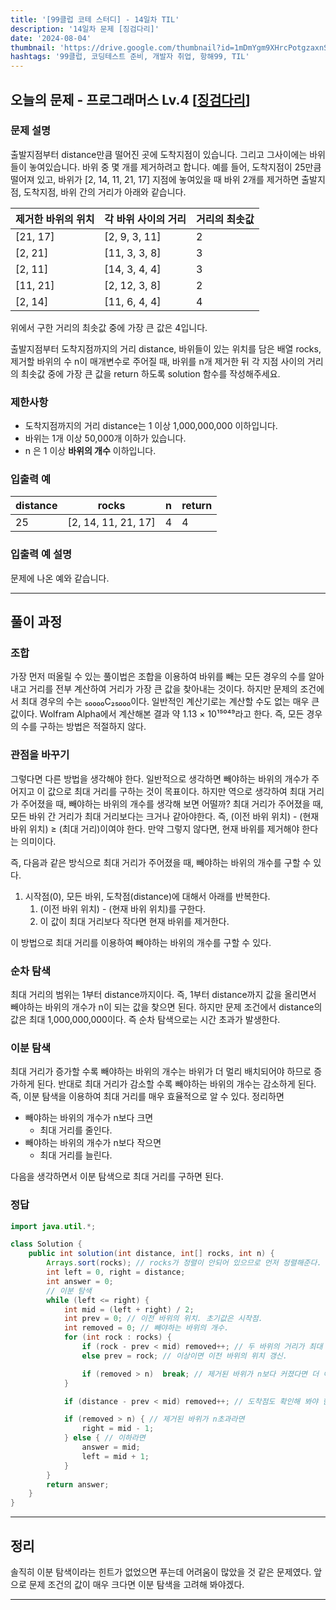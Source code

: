 ```yaml
---
title: '[99클럽 코테 스터디] - 14일차 TIL'
description: '14일차 문제 [징검다리]'
date: '2024-08-04'
thumbnail: 'https://drive.google.com/thumbnail?id=1mDmYgm9XHrcPotgzaxnSPRSrteq3nNHv&sz=w1000'
hashtags: '99클럽, 코딩테스트 준비, 개발자 취업, 항해99, TIL'
---
```


## 오늘의 문제 - 프로그래머스 Lv.4 [<a href="https://school.programmers.co.kr/learn/courses/30/lessons/43236" target="_blank" className="a-mdx">징검다리</a>]

### 문제 설명

출발지점부터 distance만큼 떨어진 곳에 도착지점이 있습니다. 그리고 그사이에는 바위들이 놓여있습니다. 바위 중 몇 개를 제거하려고 합니다.
예를 들어, 도착지점이 25만큼 떨어져 있고, 바위가 [2, 14, 11, 21, 17] 지점에 놓여있을 때 바위 2개를 제거하면 출발지점, 도착지점, 바위 간의 거리가 아래와 같습니다.

| 제거한 바위의 위치 | 각 바위 사이의 거리   | 거리의 최솟값 |
|------------|---------------|---------|
| [21, 17]   | [2, 9, 3, 11] | 2       |
| [2, 21]    | [11, 3, 3, 8] | 3       |
| [2, 11]    | [14, 3, 4, 4] | 3       |
| [11, 21]   | [2, 12, 3, 8] | 2       |
| [2, 14]    | [11, 6, 4, 4] | 4       |

위에서 구한 거리의 최솟값 중에 가장 큰 값은 4입니다.

출발지점부터 도착지점까지의 거리 distance, 바위들이 있는 위치를 담은 배열 rocks, 제거할 바위의 수 n이 매개변수로 주어질 때, 바위를 n개 제거한 뒤 각 지점 사이의 거리의 최솟값 중에 가장 큰 값을 return 하도록 solution 함수를 작성해주세요.

### 제한사항

- 도착지점까지의 거리 distance는 1 이상 1,000,000,000 이하입니다.
- 바위는 1개 이상 50,000개 이하가 있습니다.
- n 은 1 이상 **바위의 개수** 이하입니다.

### 입출력 예

| distance | rocks                | n | return |
|----------|----------------------|---|--------|
| 25       | [2, 14, 11, 21, 17]	 | 4 | 4      |

### 입출력 예 설명

문제에 나온 예와 같습니다.

---

## 풀이 과정

### 조합

가장 먼저 떠올릴 수 있는 풀이법은 조합을 이용하여 바위를 빼는 모든 경우의 수를 알아내고 거리를 전부 계산하여 거리가 가장 큰 값을 찾아내는 것이다. 하지만 문제의 조건에서 최대 경우의 수는 ₅₀₀₀₀C₂₅₀₀₀이다. 일반적인 계산기로는 계산할 수도 없는 매우 큰 값이다. Wolfram Alpha에서 계산해본 결과 약 1.13 × 10¹⁵⁰⁴⁹라고 한다. 즉, 모든 경우의 수를 구하는 방법은 적절하지 않다.

### 관점을 바꾸기

그렇다면 다른 방법을 생각해야 한다. 일반적으로 생각하면 빼야하는 바위의 개수가 주어지고 이 값으로 최대 거리를 구하는 것이 목표이다. 하지만 역으로 생각하여 최대 거리가 주어졌을 때, 빼야하는 바위의 개수를 생각해 보면 어떨까? 최대 거리가 주어졌을 때, 모든 바위 간 거리가 최대 거리보다는 크거나 같아야한다. 즉, (이전 바위 위치) - (현재 바위 위치) ≥ (최대 거리)이여야 한다. 만약 그렇지 않다면, 현재 바위를 제거해야 한다는 의미이다.

즉, 다음과 같은 방식으로 최대 거리가 주어졌을 때, 빼야하는 바위의 개수를 구할 수 있다.

1. 시작점(0), 모든 바위, 도착점(distance)에 대해서 아래를 반복한다.
    1. (이전 바위 위치) - (현재 바위 위치)를 구한다.
    2. 이 값이 최대 거리보다 작다면 현재 바위를 제거한다.

이 방법으로 최대 거리를 이용하여 빼야하는 바위의 개수를 구할 수 있다.

### 순차 탐색

최대 거리의 범위는 1부터 distance까지이다. 즉, 1부터 distance까지 값을 올리면서 빼야하는 바위의 개수가 n이 되는 값을 찾으면 된다. 하지만 문제 조건에서 distance의 값은 최대 1,000,000,000이다. 즉 순차 탐색으로는 시간 초과가 발생한다.

### 이분 탐색

최대 거리가 증가할 수록 빼야하는 바위의 개수는 바위가 더 멀리 배치되어야 하므로 증가하게 된다. 반대로 최대 거리가 감소할 수록 빼야하는 바위의 개수는 감소하게 된다. 즉, 이분 탐색을 이용하여 최대 거리를 매우 효율적으로 알 수 있다. 정리하면

- 빼야하는 바위의 개수가 n보다 크면
    - 최대 거리를 줄인다.
- 빼야하는 바위의 개수가 n보다 작으면
    - 최대 거리를 늘린다.

다음을 생각하면서 이분 탐색으로 최대 거리를 구하면 된다.

### 정답

```java
import java.util.*;

class Solution {
    public int solution(int distance, int[] rocks, int n) {
        Arrays.sort(rocks); // rocks가 정렬이 안되어 있으므로 먼저 정렬해준다.
        int left = 0, right = distance;
        int answer = 0;
        // 이분 탐색
        while (left <= right) {
            int mid = (left + right) / 2;
            int prev = 0; // 이전 바위의 위치. 초기값은 시작점.
            int removed = 0; // 빼야하는 바위의 개수.
            for (int rock : rocks) {
                if (rock - prev < mid) removed++; // 두 바위의 거리가 최대 거리보다 작다면 현재 바위를 제거.
                else prev = rock; // 이상이면 이전 바위의 위치 갱신.

                if (removed > n)  break; // 제거된 바위가 n보다 커졌다면 더 이상 확인해볼 필요 X.
            }

            if (distance - prev < mid) removed++; // 도착점도 확인해 봐야 한다.

            if (removed > n) { // 제거된 바위가 n초과라면
                right = mid - 1;
            } else { // 이하라면
                answer = mid;
                left = mid + 1;
            }
        }
        return answer;
    }
}
```
---

## 정리

솔직히 이분 탐색이라는 힌트가 없었으면 푸는데 어려움이 많았을 것 같은 문제였다. 앞으로 문제 조건의 값이 매우 크다면 이분 탐색을 고려해 봐야겠다.

---